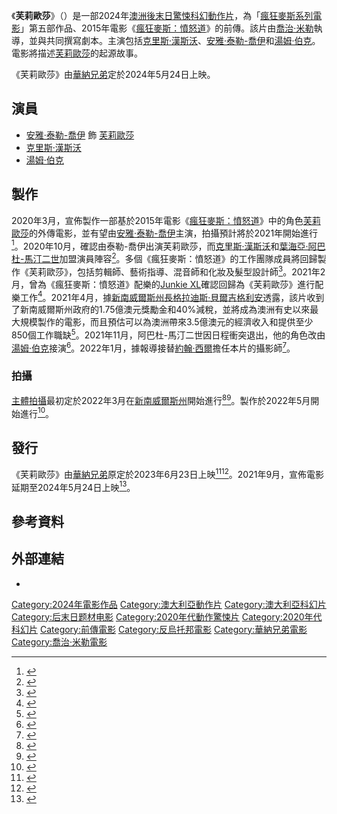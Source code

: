 {{future film}}
{{NoteAT
|G1=Show
|G2=Movie
|1=zh-tw:阿巴杜-馬汀;zh-hk:亞度-馬甸;zh-cn:阿卜杜勒-迈丁;
}}
{{Infobox film
| name = 芙莉歐莎
| original_name = {{lang|en|''Furiosa''}}
| image = 
| caption = 
| director = [[喬治·米勒|喬治·米勒]]
| producer = {{Plain list|
* 喬治·米勒
* {{le|道格·米切爾 (電影製片人)|Doug Mitchell (film producer)|道格·米切爾}}
}}
| writer = {{Plain list|
* 喬治·米勒
* {{le|尼可·拉索利斯|Nico Lathouris}}
}}
| based_on = 角色<br>由喬治·米勒創作
| starring = {{Plain list|
* [[克里斯·漢斯沃|克里斯·漢斯沃]]
* [[安雅·泰勒-喬伊|安雅·泰勒-喬伊]]
* [[湯姆·伯克|湯姆·伯克]]
}}
| music = [[Junkie_XL|Junkie XL]]
| cinematography = {{le|西蒙·達根|Simon Duggan}}
| editing = {{le|瑪格麗特·西賽爾|Margaret Sixel}}
| studio = {{le|甘迺迪·米勒·米切爾|Kennedy Miller Mitchell}}
| distributor = [[華納兄弟|華納兄弟]]
| released = {{Film date|2024|5|24}}
| runtime = 
| country = {{Plain list|
* 澳大利亞
* 美國
}}
| language = 英語
| budget = 
| gross = 
| preceded_by = 
| followed_by = 《[[瘋狂麥斯：憤怒道|瘋狂麥斯：憤怒道]]》
| cn_name = 
| hk_name = 
| tw_name = 
| sg_name = 
}}
《'''芙莉歐莎'''》（{{lang-en|''Furiosa''}}）是一部2024年[[澳洲|澳洲]][[末日幻想|後末日]][[驚悚片|驚悚]][[科幻片|科幻]][[動作片|動作片]]，為「[[瘋狂麥斯系列電影|瘋狂麥斯系列電影]]」第五部作品、2015年電影《[[瘋狂麥斯：憤怒道|瘋狂麥斯：憤怒道]]》的前傳。該片由[[喬治·米勒|喬治·米勒]]執導，並與{{le|尼可·拉索利斯|Nico Lathouris}}共同撰寫劇本。主演包括[[克里斯·漢斯沃|克里斯·漢斯沃]]、[[安雅·泰勒-喬伊|安雅·泰勒-喬伊]]和[[湯姆·伯克|湯姆·伯克]]。電影將描述[[芙莉歐莎指揮官|芙莉歐莎]]的起源故事。

《芙莉歐莎》由[[華納兄弟|華納兄弟]]定於2024年5月24日上映。

== 演員 ==
* [[安雅·泰勒-喬伊|安雅·泰勒-喬伊]] 飾 [[芙莉歐莎指揮官|芙莉歐莎]]
* [[克里斯·漢斯沃|克里斯·漢斯沃]]
* [[湯姆·伯克|湯姆·伯克]]

== 製作 ==
2020年3月，宣佈製作一部基於2015年電影《[[瘋狂麥斯：憤怒道|瘋狂麥斯：憤怒道]]》中的角色[[芙莉歐莎指揮官|芙莉歐莎]]的外傳電影，並有望由[[安雅·泰勒-喬伊|安雅·泰勒-喬伊]]主演，拍攝預計將於2021年開始進行<ref name="Furiosa">{{cite web||last1=Kroll|first=Justin|last2=Lang|first2=Brent|url=https://variety.com/2020/film/news/hollywood-productions-limbo-coronavirus-1203543478/|title=Hollywood’s Biggest Movies Are Stuck in Limbo as Start Dates Remain Uncertain|work=[[Variety|Variety]]|date=2020-03-26|accessdate=2020-10-13}}</ref>。2020年10月，確認由泰勒-喬伊出演芙莉歐莎，而[[克里斯·漢斯沃|克里斯·漢斯沃]]和[[葉海亞·阿巴杜-馬汀二世|葉海亞·阿巴杜-馬汀二世]]加盟演員陣容<ref>{{cite web|last=Kit|first=Borys|url=https://www.hollywoodreporter.com/heat-vision/furiosa-anya-taylor-joy-chris-hemsworth-yahya-abdul-mateen-ii-to-star-in-mad-max-spinoff|title= 'Furiosa': Anya Taylor-Joy, Chris Hemsworth, Yahya Abdul-Mateen II to Star in 'Mad Max' Spinoff|work=[[The_Hollywood_Reporter|The Hollywood Reporter]]|date=2020-10-13|accessdate=2020-10-13}}</ref>。多個《瘋狂麥斯：憤怒道》的工作團隊成員將回歸製作《芙莉歐莎》，包括剪輯師{{le|瑪格麗特·西賽爾|Margaret Sixel}}、藝術指導{{le|科林·吉布森|Colin Gibson (production designer)}}、混音師{{le|本·奥斯莫|Ben Osmo}}和化妝及髮型設計師{{le|萊絲莉·范德懷特|Lesley Vanderwalt}}<ref>{{cite web|last=D'Alessandro|first=Anthony|url=https://deadline.com/2020/10/furiosa-mad-max-spinoff-george-miller-anya-taylor-joy-chris-hemsworth-1234596503/|title= ‘Mad Max’ Spinoff ‘Furiosa’ In The Works At Warners With George Miller Directing & Anya Taylor-Joy In Title Role; Chris Hemsworth & Yahya Abdul-Mateen II Along For Ride|work=[[Deadline_Hollywood|Deadline Hollywood]]|date=2020-10-13|accessdate=2020-10-13}}</ref>。2021年2月，曾為《瘋狂麥斯：憤怒道》配樂的[[Junkie_XL|Junkie XL]]確認回歸為《芙莉歐莎》進行配樂工作<ref>{{cite web|last=Zinski|first=Dan|url=https://screenrant.com/mad-max-furiosa-prequel-movie-junkie-xl-soundtrack/|title=Furiosa: Junkie XL Will Score the Mad Max Spinoff|work=[[Screen_Rant|Screen Rant]]|date=2021-02-27|accessdate=2021-04-19}}</ref>。2021年4月，據[[新南威爾斯州長|新南威爾斯州長]][[格拉迪斯·貝爾吉格利安|格拉迪斯·貝爾吉格利安]]透露，該片收到了新南威爾斯州政府的1.75億澳元獎勵金和40%減稅，並將成為澳洲有史以來最大規模製作的電影，而且預估可以為澳洲帶來3.5億澳元的經濟收入和提供至少850個工作職缺<ref>{{cite web|last=Sharf|first=Zack|url=https://www.indiewire.com/2021/04/furiosa-biggest-film-ever-made-australia-1234631257/|title=‘Furiosa’ to Become the Biggest Film Ever Made in Australia, Plot Takes Place ‘Over Many Years’|work=[[IndieWire|IndieWire]]|date=2021-04-19|accessdate=2021-04-19}}</ref>。2021年11月，阿巴杜-馬汀二世因日程衝突退出，他的角色改由[[湯姆·伯克|湯姆·伯克]]接演<ref>{{cite web |last1=Kroll |first1=Justin |last2=D'Alessandro |first2=Anthony |title=Tom Burke Replaces Yahya Abdul-Mateen II In George Miller's 'Mad Max' Spinoff 'Furiosa' |url=https://deadline.com/2021/11/tom-burke-george-millers-mad-max-spin-off-furiosa-1234881181/ |website=[[Deadline_Hollywood|Deadline Hollywood]] |access-date=2022-02-15 |date=2021-11-29}}</ref>。2022年1月，據報導{{le|西蒙·達根|Simon Duggan}}接替[[約翰·西爾|約翰·西爾]]擔任本片的攝影師<ref>{{cite web |last1=Dillard |first1=Samantha |title=ASC Welcomes New Member Simon Duggan |url=https://theasc.com/news/asc-welcomes-new-member-simon-duggan |website=[[American_Society_of_Cinematographers|American Society of Cinematographers]] |access-date=2022-02-15 |date=2022-01-19}}</ref>。

=== 拍攝 ===
[[主體拍攝|主體拍攝]]最初定於2022年3月在[[新南威爾斯州|新南威爾斯州]]開始進行<ref>{{cite web|last=Lutz|first=John|title='Furiosa': Anya Taylor-Joy Is Learning to Stunt Drive for 'Mad Max: Fury Road' Prequel|url=https://collider.com/anya-taylor-joy-furiosa-prequel-stunts/|publisher=[[Collider|Collider]] |date=2021-08-26|access-date=2021-08-30}}</ref><ref>{{cite web |last1=Fuge |first1=Jonathan |title=Mad Max: Furiosa Set to Begin Filming in March |url=https://movieweb.com/mad-max-furiosa-begin-filming-march/ |website=[[MovieWeb|MovieWeb]] |access-date=2022-02-15 |date=2022-01-20}}</ref>。製作於2022年5月開始進行<ref>{{cite web |last1=Utichi |first1=Joe |title=Inside George Miller’s 20-Year Quest To Make ''Three Thousand Years Of Longing'', As ''Furiosa'' Revs Her Engines – Cannes |url=https://deadline.com/2022/05/george-miller-cannes-three-thousand-years-of-longing-1235020237/ |website=[[Deadline_Hollywood|Deadline Hollywood]] |access-date=2022-05-17 |date=2022-05-17}}</ref>。

== 發行 ==
《芙莉歐莎》由[[華納兄弟|華納兄弟]]原定於2023年6月23日上映<ref>{{cite web|last=D'Alessandro|first=Anthony|url=https://deadline.com/2020/12/warner-bros-dates-three-pics-for-2023-theatrical-release-not-hbo-max-furiosa-coyote-vs-acme-the-color-purple-1234661184/|title=Warner Bros. Dates Three Pics For 2023 Theatrical Release (Not HBO Max): ‘Furiosa’, ‘Coyote Vs. Acme’ & ‘The Color Purple’|work=[[Deadline_Hollywood|Deadline Hollywood]]|date=2020-12-23|accessdate=2020-12-24}}</ref><ref>{{cite web|last=Rubin|first=Rebecca|url=https://variety.com/2020/film/news/warner-bros-mad-max-fury-road-color-purple-1234874609/|title=Warner Bros. to Release ‘Mad Max: Fury Road’ Prequel and ‘The Color Purple’ Musical in Theaters in 2023|work=[[Variety|Variety]]|date=2020-12-23|accessdate=2020-12-24}}</ref>。2021年9月，宣佈電影延期至2024年5月24日上映<ref>{{cite web|last=D'Alessandro|first=Anthony|url=https://deadline.com/2021/09/warner-bros-moves-furiosa-to-memorial-day-weekend-2024-salems-lot-to-fall-2022-1234830681/|title=Warner Bros. Moves ‘Mad Max’ Spinoff ‘Furiosa’ To Memorial Day Weekend 2024; ‘Salem’s Lot’ To Debut Early Fall 2022|work=[[Deadline_Hollywood|Deadline Hollywood]]|date=2021-09-10|accessdate=2021-09-10}}</ref>。

== 參考資料 ==
{{Reflist|30em}}

== 外部連結 ==
* {{Imdb title|12037194}}

{{Mad Max}}
{{喬治·米勒}}
{{DEFAULTSORT:Furiosa}}
[[Category:2024年電影作品|Category:2024年電影作品]]
[[Category:澳大利亞動作片|Category:澳大利亞動作片]]
[[Category:澳大利亞科幻片|Category:澳大利亞科幻片]]
[[Category:后末日题材电影|Category:后末日题材电影]]
[[Category:2020年代動作驚悚片|Category:2020年代動作驚悚片]]
[[Category:2020年代科幻片|Category:2020年代科幻片]]
[[Category:前傳電影|Category:前傳電影]]
[[Category:反烏托邦電影|Category:反烏托邦電影]]
[[Category:華納兄弟電影|Category:華納兄弟電影]]
[[Category:喬治·米勒電影|Category:喬治·米勒電影]]